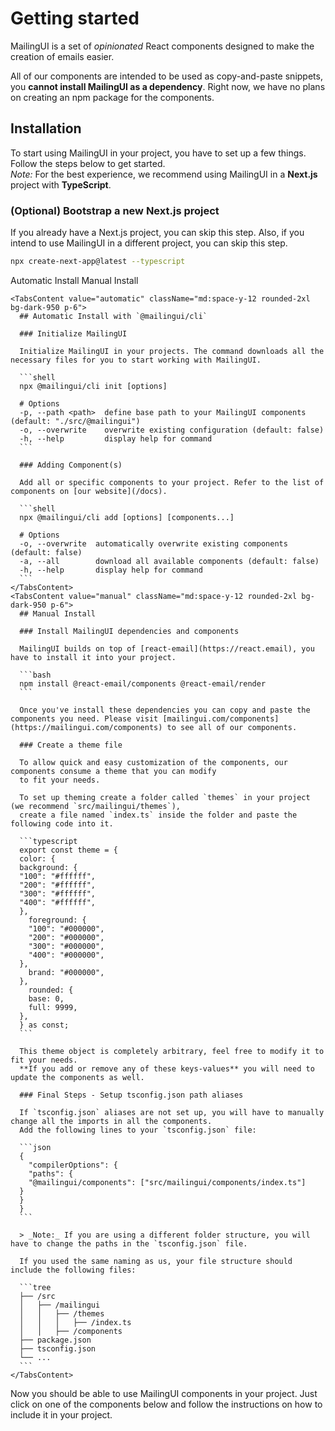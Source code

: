 
# Getting started

MailingUI is a set of _opinionated_ React components designed to make the creation of emails easier.

All of our components are intended to be used as copy-and-paste snippets, you **cannot install MailingUI
as a dependency**.
Right now, we have no plans on creating an npm package for the components.

## Installation

<DocCollapsible>

  To start using MailingUI in your project, you have to set up a few things.
  Follow the steps below to get started.<br />
  _Note:_ For the best experience, we recommend using MailingUI in a **Next.js** project with **TypeScript**.

  ### (Optional) Bootstrap a new Next.js project

  If you already have a Next.js project, you can skip this step.
  Also, if you intend to use MailingUI in a different project, you can skip this step.

  ```bash
  npx create-next-app@latest --typescript
  ```

  <Tabs defaultValue="automatic">
    <div className="flex items-center justify-start w-full mb-8">
      <TabsList className="mt-8 rounded-2xl">
        <TabsTrigger value="automatic" className="px-7 py-2 rounded-[10px]">Automatic Install</TabsTrigger>
        <TabsTrigger value="manual" className="px-7 py-2 rounded-[10px]">Manual Install</TabsTrigger>
      </TabsList>
    </div>

    <TabsContent value="automatic" className="md:space-y-12 rounded-2xl bg-dark-950 p-6">
      ## Automatic Install with `@mailingui/cli`

      ### Initialize MailingUI

      Initialize MailingUI in your projects. The command downloads all the necessary files for you to start working with MailingUI.

      ```shell
      npx @mailingui/cli init [options]

      # Options
      -p, --path <path>  define base path to your MailingUI components (default: "./src/@mailingui")
      -o, --overwrite    overwrite existing configuration (default: false)
      -h, --help         display help for command
      ```

      ### Adding Component(s)

      Add all or specific components to your project. Refer to the list of components on [our website](/docs).

      ```shell
      npx @mailingui/cli add [options] [components...]

      # Options
      -o, --overwrite  automatically overwrite existing components (default: false)
      -a, --all        download all available components (default: false)
      -h, --help       display help for command
      ```
    </TabsContent>
    <TabsContent value="manual" className="md:space-y-12 rounded-2xl bg-dark-950 p-6">
      ## Manual Install

      ### Install MailingUI dependencies and components

      MailingUI builds on top of [react-email](https://react.email), you have to install it into your project.

      ```bash
      npm install @react-email/components @react-email/render
      ```

      Once you've install these dependencies you can copy and paste the components you need. Please visit [mailingui.com/components](https://mailingui.com/components) to see all of our components.

      ### Create a theme file

      To allow quick and easy customization of the components, our components consume a theme that you can modify
      to fit your needs.

      To set up theming create a folder called `themes` in your project (we recommend `src/mailingui/themes`),
      create a file named `index.ts` inside the folder and paste the following code into it.

      ```typescript
      export const theme = {
      color: {
      background: {
      "100": "#ffffff",
      "200": "#ffffff",
      "300": "#ffffff",
      "400": "#ffffff",
      },
        foreground: {
        "100": "#000000",
        "200": "#000000",
        "300": "#000000",
        "400": "#000000",
      },
        brand: "#000000",
      },
        rounded: {
        base: 0,
        full: 9999,
      },
      } as const;
      ```

      This theme object is completely arbitrary, feel free to modify it to fit your needs.
      **If you add or remove any of these keys-values** you will need to update the components as well.

      ### Final Steps - Setup tsconfig.json path aliases

      If `tsconfig.json` aliases are not set up, you will have to manually change all the imports in all the components.
      Add the following lines to your `tsconfig.json` file:

      ```json
      {
        "compilerOptions": {
        "paths": {
        "@mailingui/components": ["src/mailingui/components/index.ts"]
      }
      }
      }
      ```

      > _Note:_ If you are using a different folder structure, you will have to change the paths in the `tsconfig.json` file.

      If you used the same naming as us, your file structure should include the following files:

      ```tree
      ├── /src
      │   ├── /mailingui
      │   │   ├── /themes
      │   │   │   ├── /index.ts
      │   │   ├── /components
      ├── package.json
      ├── tsconfig.json
      └── ...
      ```
    </TabsContent>
  </Tabs>

  Now you should be able to use MailingUI components in your project.
  Just click on one of the components below and follow the instructions on how to include it in your project.

</DocCollapsible>
